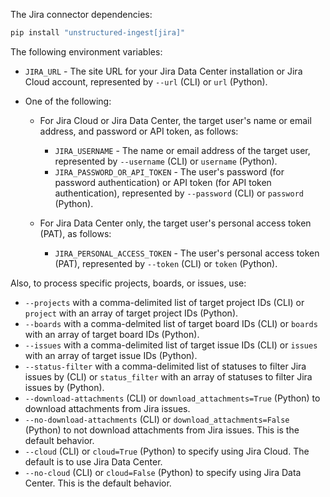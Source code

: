 The Jira connector dependencies:

  ```bash CLI, Python
  pip install "unstructured-ingest[jira]"
  ```


<AdditionalIngestDependencies />

The following environment variables:

- `JIRA_URL` - The site URL for your Jira Data Center installation or Jira Cloud account, represented by `--url` (CLI) or `url` (Python).
- One of the following:

  - For Jira Cloud or Jira Data Center, the target user's name or email address, and password or API token, as follows:

    - `JIRA_USERNAME` - The name or email address of the target user, represented by `--username` (CLI) or `username` (Python).
    - `JIRA_PASSWORD_OR_API_TOKEN` - The user's password (for password authentication) or API token (for API token authentication), represented by `--password` (CLI) or `password` (Python).

  - For Jira Data Center only, the target user's personal access token (PAT), as follows:

    - `JIRA_PERSONAL_ACCESS_TOKEN` - The user's personal access token (PAT), represented by `--token` (CLI) or `token` (Python).

Also, to process specific projects, boards, or issues, use:

- `--projects` with a comma-delimited list of target project IDs (CLI) or `project` with an array of target project IDs (Python).
- `--boards` with a comma-delmited list of target board IDs (CLI) or `boards` with an array of target board IDs (Python).
- `--issues` with a comma-delimited list of target issue IDs (CLI) or `issues` with an array of target issue IDs (Python).
- `--status-filter` with a comma-delimited list of statuses to filter Jira issues by (CLI) or `status_filter` with an array of statuses to filter Jira issues by (Python).
- `--download-attachments` (CLI) or `download_attachments=True` (Python) to download attachments from Jira issues.
- `--no-download-attachments` (CLI) or `download_attachments=False` (Python) to not download attachments from Jira issues. This is the default behavior.
- `--cloud` (CLI) or `cloud=True` (Python) to specify using Jira Cloud. The default is to use Jira Data Center.
- `--no-cloud` (CLI) or `cloud=False` (Python) to specify using Jira Data Center. This is the default behavior.
